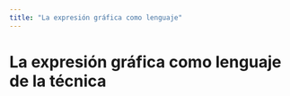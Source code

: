 ```yaml
---
title: "La expresión gráfica como lenguaje"
---
```


# La expresión gráfica como lenguaje de la técnica